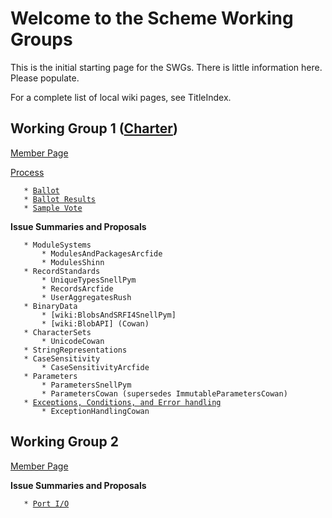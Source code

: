 = Welcome to the Scheme Working Groups =

This is the initial starting page for the SWGs. There is little information here. Please populate.

For a complete list of local wiki pages, see TitleIndex.

== Working Group 1 ([[http://www.scheme-reports.org/2009/working-group-1-charter.html|Charter]]) ==

[[MemberPagesWorkingGroupOne|Member Page]]

[[WorkingGroupOneProcess|Process]]

    * [[:WG1Ballot|Ballot]]
    * [[:WG1BallotResults|Ballot Results]]
    * [[SampleVoteYakHandler|Sample Vote]]

'''Issue Summaries and Proposals'''

    * ModuleSystems
        * ModulesAndPackagesArcfide
        * ModulesShinn
    * RecordStandards
        * UniqueTypesSnellPym
        * RecordsArcfide
        * UserAggregatesRush
    * BinaryData
        * [wiki:BlobsAndSRFI4SnellPym]
        * [wiki:BlobAPI] (Cowan)
    * CharacterSets
        * UnicodeCowan
    * StringRepresentations
    * CaseSensitivity
        * CaseSensitivityArcfide
    * Parameters
        * ParametersSnellPym
        * ParametersCowan (supersedes ImmutableParametersCowan)
    * [[ExceptionsErrorsAndConditions|Exceptions, Conditions, and Error handling]]
        * ExceptionHandlingCowan


== Working Group 2 ==

[[MemberPagesWorkingGroupTwo|Member Page]]

'''Issue Summaries and Proposals'''

    * [[PortIo|Port I/O]]
